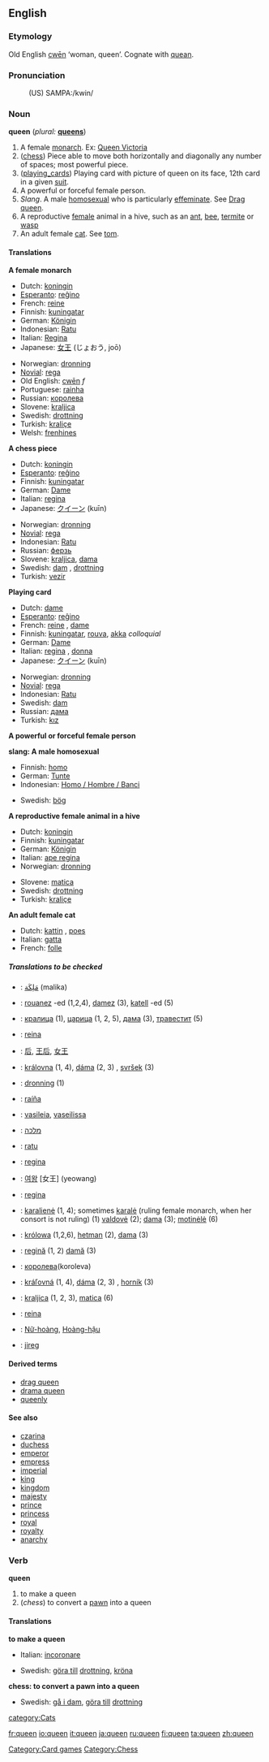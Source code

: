 ==English==

===Etymology===
Old English [[cwēn]] ‘woman, queen’.  Cognate with [[quean]].

===Pronunciation===
:(US) SAMPA:/kwin/

===Noun===
'''queen'''  (''plural:'' '''[[queen]]s''')

# A female [[monarch]]. Ex: [[:w:Queen Victoria|Queen Victoria]]
# ([[chess]]) Piece able to move both horizontally and diagonally any number of spaces; most powerful piece.
# ([[playing_cards]]) Playing card with picture of queen on its face, 12th card in a given [[suit]].
# A powerful or forceful female person.
# ''Slang''. A male [[homosexual]] who is particularly [[effeminate]]. See [[Drag queen]].
# A reproductive [[female]] animal in a hive, such as an [[ant]], [[bee]], [[termite]] or [[wasp]]
# An adult female [[cat]]. See [[tom]].

====Translations====
'''A female monarch'''
{{top}}
*Dutch: [[koningin]] {{f}}
*[[Esperanto]]: [[reĝino]]
*French: [[reine]] {{f}}
*Finnish: [[kuningatar]]
*German: [[Königin]] {{f}}
*Indonesian: [[Ratu]]
*Italian: [[Regina]]  {{f}}
*Japanese: [[女王]] (じょおう, joō)
{{mid}}
*Norwegian: [[dronning]]
*[[Novial]]: [[rega]]
*Old English: [[cwen|cwēn]] ''f''
*Portuguese: [[rainha]] {{f}}
*Russian: [[королева]] {{f}}
*Slovene: [[kraljica]]
*Swedish: [[drottning]] {{c}}
*Turkish: [[kraliçe]]
*Welsh: [[frenhines]]
{{bottom}}

'''A chess piece'''
{{top}}
*Dutch: [[koningin]]
*[[Esperanto]]: [[reĝino]]
*Finnish: [[kuningatar]]
*German: [[Dame]] {{f}}
*Italian: [[regina]]  {{f}}
*Japanese: [[クイーン]] (kuīn)
{{mid}}
*Norwegian: [[dronning]]
*[[Novial]]: [[rega]]
*Indonesian: [[Ratu]]
*Russian: [[ферзь]] {{m}}
*Slovene: [[kraljica]], [[dama]] 
*Swedish: [[dam]] {{c}}, [[drottning]] {{c}}
*Turkish: [[vezir]]
{{bottom}}

'''Playing card'''
{{top}}
*Dutch: [[dame]] {{f}}
*[[Esperanto]]: [[reĝino]]
*French: [[reine]] {{f}}, [[dame]]
*Finnish: [[kuningatar]], [[rouva]], [[akka]] ''colloquial''
*German: [[Dame]] {{f}}
*Italian: [[regina]]  {{f}}, [[donna]] {{f}}
*Japanese: [[クイーン]] (kuīn)
{{mid}}
*Norwegian: [[dronning]]
*[[Novial]]: [[rega]]
*Indonesian: [[Ratu]]
*Swedish: [[dam]] {{c}}
*Russian: [[дама]] {{f}}
*Turkish: [[kız]]
{{bottom}}

'''A powerful or forceful female person'''
{{top}}
{{mid}}
{{bottom}}

'''slang: A male homosexual'''
{{top}}
*Finnish: [[homo]]
*German: [[Tunte]] {{f}}
*Indonesian: [[Homo / Hombre / Banci]]
{{mid}}
*Swedish: [[bög]]
{{bottom}}

'''A reproductive female animal in a hive'''
{{top}}
*Dutch: [[koningin]]
*Finnish: [[kuningatar]]
*German: [[Königin]] {{f}}
*Italian: [[ape regina]]  {{f}}
*Norwegian: [[dronning]]
{{mid}}
*Slovene: [[matica]]
*Swedish: [[drottning]] {{c}}
*Turkish: [[kraliçe]]
{{bottom}}

'''An adult female cat'''
{{top}}
*Dutch: [[kattin]] {{f}}, [[poes]] {{f}}
*Italian: [[gatta]]  {{f}}
*French: [[folle]] {{f}}
{{mid}}
{{bottom}}

=====Translations to be checked=====
{{checktrans}}

*{{ttbc|Arabic}}: [[ملكة|مَلِكَة]] (malika)
*{{ttbc|Breton}}: [[rouanez]] {{f}} -ed {{p}} (1,2,4), [[damez]] {{f}} (3), [[katell]] {{f}} -ed {{p}} (5)
*{{ttbc|Bulgarian}}: [[кралица]] {{f}} (1), [[царица]] {{f}} (1, 2, 5), [[дама]] {{f}} (3), [[травестит]]  (5)
*{{ttbc|Catalan}}: [[reina]] {{f}}
*{{ttbc|Chinese}}: [[后]], [[王后]], [[女王]]
*{{ttbc|Czech}}: [[královna]] (1, 4), [[dáma]] (2, 3) {{f}}, [[svršek]] (3)  {{m}}
*{{ttbc|Danish}}: [[dronning]] {{c}} (1)
*{{ttbc|Galician}}: [[raíña]] {{f}}
*{{ttbc|Greek}}: [[vasileia]], [[vaseilissa]]
*{{ttbc|Hebrew}}: [[מלכה]] {{f}}
*{{ttbc|Indonesian}}: [[ratu]]
*{{ttbc|Interlingua}}: [[regina]]
*{{ttbc|Korean}}: [[여왕]] [女王] (yeowang)
*{{ttbc|Latin}}: [[regina]] {{f}}
*{{ttbc|Lithuanian}}: [[karalienė]] {{f}} (1, 4); sometimes [[karalė]] {{f}} (ruling female monarch, when her consort is not ruling) (1) [[valdovė]] {{f}} (2); [[dama]] {{f}} (3); [[motinėlė]] {{f}} (6)
*{{ttbc|Polish}}: [[królowa]] {{f}} (1,2,6), [[hetman]] {{m}} (2), [[dama]] {{f}} (3)
*{{ttbc|Romanian}}: [[regină]] {{f}} (1, 2) [[damă]] (3)
*{{ttbc|Russian}}: [[королева]](koroleva)
*{{ttbc|Slovak}}: [[kráľovná]] (1, 4), [[dáma]] (2, 3) {{f}}, [[horník]] (3)  {{m}}
*{{ttbc|Slovene}}: [[kraljica]] {{f}} (1, 2, 3), [[matica]] {{f}} (6)
*{{ttbc|Spanish}}: [[reina]] {{f}}
*{{ttbc|Vietnamese}}: [[Nữ-hoàng]], [[Hoàng-hậu]]  
*{{ttbc|Volapük}}: [[jireg]]

====Derived terms====
*[[drag queen]]
*[[drama queen]]
*[[queenly]]

====See also====
*[[czarina]]
*[[duchess]]
*[[emperor]]
*[[empress]]
*[[imperial]]
*[[king]]
*[[kingdom]]
*[[majesty]]
*[[prince]]
*[[princess]]
*[[royal]]
*[[royalty]]
*[[anarchy]]

===Verb===
'''queen'''
# to make a queen
# (''chess'') to convert a [[pawn]] into a queen

====Translations====
'''to make a queen'''
{{top}}
*Italian: [[incoronare]]
{{mid}}
*Swedish: [[göra till]] [[drottning]], [[kröna]]
{{bottom}}

'''chess: to convert a pawn into a queen'''
{{top}}
{{mid}}
*Swedish: [[gå i dam]], [[göra till]] [[drottning]]
{{bottom}}

[[category:Cats]]
[[Category:Card games]]
[[Category:Chess]]

[[fr:queen]]
[[io:queen]]
[[it:queen]]
[[ja:queen]]
[[ru:queen]]
[[fi:queen]]
[[ta:queen]]
[[zh:queen]]